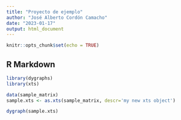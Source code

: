 ```yaml
---
title: "Proyecto de ejemplo"
author: "José Alberto Cordón Camacho"
date: "2023-01-17"
output: html_document
---
```


```r
knitr::opts_chunk$set(echo = TRUE)
```

## R Markdown

```r
library(dygraphs)
library(xts)
```
```r
data(sample_matrix)
sample.xts <- as.xts(sample_matrix, descr='my new xts object')
```

```r
dygraph(sample.xts)
```



